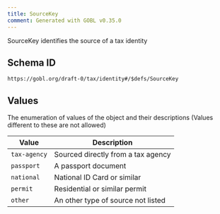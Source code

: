 ```yaml
---
title: SourceKey
comment: Generated with GOBL v0.35.0
---
```


SourceKey identifies the source of a tax identity

## Schema ID

`https://gobl.org/draft-0/tax/identity#/$defs/SourceKey`

## Values
The enumeration of values of the object and their descriptions (Values different to these are not allowed)

| Value        | Description                        |
|--------------|------------------------------------|
| `tax-agency` | Sourced directly from a tax agency |
| `passport`   | A passport document                |
| `national`   | National ID Card or similar        |
| `permit`     | Residential or similar permit      |
| `other`      | An other type of source not listed |

